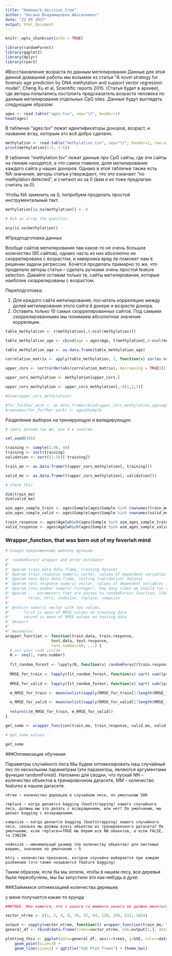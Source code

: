 ```yaml
---
title: "Homework_decision_tree"
author: "Оксана Владимировна Айзсилниекс"
date: "22 05 2017"
output: html_document
---
```


```r
knitr::opts_chunk$set(echo = TRUE)
```


```r
library(randomForest)
library(ggplot2)
library(dplyr)
library(rpart)
```

#Восстановление возраста по данным метелирования
Данные для этой данной домашней работы мы возьмем из статьи “A novel strategy for forensic age prediction by DNA methylation and support vector regression model”, Cheng Xu et al, Scientific reports 2015. (Статья будет в архиве), где авторы попытались построить предсказатель возраста человека по данным метилирования отдельных CpG sites. Данные будут выглядеть следующим образом:

```r
ages <- read.table("ages.tsv", sep="\t", header=1)
head(ages)
```

В табличке “ages.tsv” лежат идентификаторы доноров, возраст, и название array, которым это всё добро сделали.

```r
methylation <- read.table("methylation.tsv", sep="\t", header=1, row.names = 1, na.strings = "NA")
print(methylation[1:5, 1:5])
```

В табличке “methylation.tsv” лежат данные про CpG сайты, где эти сайты на геноме находятся, а что самое главное, доля метилирования каждого сайта у наших доноров. Однако в этой табличке также есть NA-значения, авторы статьи утверждают, что это означает “no methylation detected”, и считают их за 0 (вам я их тоже предлагаю считать за 0).

Чтобы NA заменить на 0, попробуем проделать простой инструментальный такт.

```r
methylation[is.na(methylation)] <- 0

# Ask an array the question

any(is.na(methylation))
```

#Предподготовка данных

Вообще сайтов метилирования там какое-то не очень большое количество (95 сайтов), однако часть из них абсолютно не скоррелирована с возрастом, и наверняка вряд ли поможет нам в решении задачи регрессии. Хочется проделать примерно то же, что проделали авторы статьи – сделать ручками очень простой feature selection. Давайте оставим только те, сайты метилирования, которые наиболее скоррелированы с возрастом.

Переподготовка:

1. Для каждого сайта метилирования, посчитать корреляцию между долей метилирования этого сайта в доноре и возрасте донора.
2. Оставить только 10 самых скоррелированных сайтов. Под самыми скоррелированными мы понимаем абсолютное значение корреляции.

```r
table_methylation <- t(methylation[,4:ncol(methylation)])

table_methylation_age <- cbind(age = ages$Age, t(methylation[,4:ncol(methylation)]))

table_methylation_age <- as.data.frame(table_methylation_age)

correlation_matrix <- apply(table_methylation, 2, function(x) cor(as.numeric(x), table_methylation_age$age))

upper_cors <- sort(order(abs(correlation_matrix), decreasing = TRUE)[1:10])

upper_cors_methylation <- methylation[upper_cors,]

upper_cors_methylation <- upper_cors_methylation[,-c(1,2,3)]

#View(upper_cors_methylation)

#for_further_work <- as.data.frame(cbind(upper_cors_methylation,age=ages$Age))
#rownames(for_further_work) <- ages$Sample
```

Разделение выборок на тренирующую и валидирующую.

```r
# здесь делаем так же, как и в занятии

set.seed(345)

training <- sample(1:50, 40)
training <- sort(training)
validation <- sort((1:50)[-training])

train_me <- as.data.frame(t(upper_cors_methylation[, training]))

valid_me <- as.data.frame(t(upper_cors_methylation[, validation]))

# check this

dim(train_me)
dim(valid_me)

aim_ages_sample_train <- ages$Sample[ages$Sample %in% rownames(train_me)]
aim_ages_sample_valid <- ages$Sample[ages$Sample %in% rownames(valid_me)]

train_response <- ages$Age[which(ages$Sample %in% aim_ages_sample_train)]
valid_response <- ages$Age[which(ages$Sample %in% aim_ages_sample_valid)]
```

### Wrapper_function, that was born out of my feverish mind

```r
# Следуя предложенному шаблону функции

#' randomForest wrapper and error estimator
#'
#' @param train.data data.frame, training dataset
#' @param train.response numeric vector, values of dependent variables in training dataset
#' @param test.data data.frame, testing (validation) dataset
#' @param test.response numeric vector, values of dependent variables in testing dataset
#' @param runs.number numeric (integer), how many times we should run random forest
#' @param ... parameters that are passes to randomForest function, like
#'        ntree, mtry, nodesize, replace, sampsize
#'
#' @return numeric vector with two values, 
#'      first is mean of RMSE values on training data
#'      second is mean of RMSE values on testing data
#' @export
#'
#' @examples
wrapper_function <- function(train.data, train.response,
                    test.data, test.response, 
                    runs.number=50, ...) {
  # put your code inside
  N <- seq(1, runs.number)
  
  fit_random_forest <- lapply(N, function(x) randomForest(train.response ~ .,   data=train.data, ...))
  
  RMSE_for_train <- lapply(fit_random_forest, function(x) sqrt( sum((predict(x,train.data) - train.response)^2) / length(train.response)))
  
  RMSE_for_valid <- lapply(fit_random_forest, function(x) sqrt( sum((predict(x,test.data) - test.response)^2) / length(test.response)))

  m_RMSE_for_train <- mean(unlist(sapply(RMSE_for_train[1:length(RMSE_for_train)], '['))) 

  m_RMSE_for_valid <- mean(unlist(sapply(RMSE_for_valid[1:length(RMSE_for_valid)], '['))) 
    
  return(c(m_RMSE_for_train, m_RMSE_for_valid))
}

get_some <- wrapper_function(train_me, train_response, valid_me, valid_response)

# get_some values

get_some

```

###Оптимизация обучения

Параметры случайного леса Мы будем оптимизировать наш случайный лес по нескольким параметрам (эти параметры, являются аргументами функции randomForest). Напомню для сводки, что пускай NN – количество объектов в тренировочном датасете, MM – количество features в нашем датасете.

    ntree – количество деревьев в случайном лесе, по умолчанию 500

    replace – когда делается bagging (bootstrapping) нашего случайного леса, должны мы это делать с возвращением, или нет? По умолчанию, мы делает bagging с возвращением.

    sampsize – когда делается bagging (bootstrapping) нашего случайного леса, сколько мы должны взять объектов из тренировочного датасета? По умолчанию, если replace==TRUE мы берем все NN объектов, а если FALSE, то 23N23N

    nodesize – минимальный размер (по количеству объектов) для листовых вершин, значение по умолчанию – 5

    mtry – количество признаков, которое случайно выбирается при каждом разбиении (это также называется feature bagging)

Таким образом, если бы мы хотели, чтобы в нашем лесу, все деревья были переобучены, мы бы запустили это как-нибудь в духе:

###Займемся оптимизацией количества деревьев

у меня получается какая-то ерунда

```r

##NTREE. Мне кажется, что с какого-то момента ничего не должно меняться и можно брать с бОльшим шагом. Попробую 1, 2, 4, 8, 16, 32, 64, 128, 256, 512, 1024. Экспериментов в 20 раз меньше, чем если брать 200 чисел (от 1 до 1000), а результат, возможно, будет не хуже.

vector_ntree <- c(1, 2, 4, 8, 16, 32, 64, 128, 256, 512, 1024)

output <- sapply(vector_ntree, function(t) wrapper_function(train_me, train_response, valid_me, valid_response,runs.number = 100, ntree=t))
general_df <- rbind(data.frame(trees=vector_ntree, SSE=output[1,], dataset="Train"),data.frame(trees=vector_ntree, SSE=output[2,], dataset="Validation"))

plotting_this <- ggplot(data=general_df, aes(x=trees, y=SSE, color=dataset)) +
    geom_point(size=3) + 
    geom_line(size=2) + ggtitle("SSE Plot Trees") + theme_bw()
```

